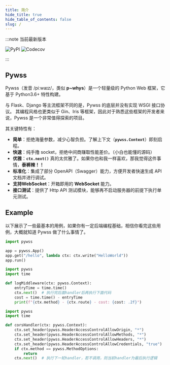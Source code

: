```yaml
---
title: 简介
hide_title: true
hide_table_of_contents: false
slug: /
---
```


:::note 当前最新版本

![PyPI](https://img.shields.io/pypi/v/pywss?color=green)
![Codecov](https://img.shields.io/codecov/c/github/czasg/pywss?token=JSXIQXY1EQ)

:::

## Pywss
Pywss（发音 /piːwaɪz/，类似 **p~whys**）是一个轻量级的 Python Web 框架，它基于 Python3.6+ 特性构建。

与 Flask、Django 等主流框架不同的是，Pywss 的底层并没有实现 WSGI 接口协议。
其编程风格也更类似于 Gin、Iris 等框架，因此对于熟悉这些框架的开发者来说，Pywss 是一个非常值得探索的项目。

其关键特性有：
- **简单**：拒绝海量参数，减少心智负担。了解上下文（**`pywss.Context`**）即刻启程。
- **快速**：纯手撸 socket，拒绝中间商赚取性能差价。（小白也能懂的源码）
- **优雅**：**`ctx.next()`** 真的太优雅了。如果你也和我一样喜欢，那我觉得这件事情，**泰裤辣！！**
- **标准化**：集成了部分 OpenAPI（Swagger）能力，方便开发者快速生成 API 文档并进行调试。
- **支持WebSocket**：开箱即用的 **WebSocket** 能力。
- **接口测试**：提供了 Http API 测试模块，能够再不启动服务器的前提下执行单元测试。


## Example
以下展示了一些最基本的用例，如果你有一定后端编程基础，相信你看完这些用例，大概就知道 Pywss 做了什么事情了。

```python title="最简应用"
import pywss

app = pywss.App()
app.get("/hello", lambda ctx: ctx.write("HelloWorld"))
app.run()
```

```python title="基于 next 实现 log 中间件"
import pywss
import time

def logMiddleware(ctx: pywss.Context):
    entryTime = time.time()
    ctx.next()  # 执行完后面handler后再执行下面代码
    cost = time.time() - entryTime
    print(f"{ctx.method} - {ctx.route} - cost: {cost: .2f}")
```

```python title="基于 next 实现 cors 中间件"
import pywss
import time

def corsHandler(ctx: pywss.Context):
    ctx.set_header(pywss.HeaderAccessControlAllowOrigin, "*")
    ctx.set_header(pywss.HeaderAccessControlAllowMethods, "*")
    ctx.set_header(pywss.HeaderAccessControlAllowHeaders, "*")
    ctx.set_header(pywss.HeaderAccessControlAllowCredentials, "true")
    if ctx.method == pywss.MethodOptions:
        return
    ctx.next()  # 执行下一轮handler，若不调用，则当前handler为最后执行逻辑
```
